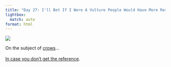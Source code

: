 ```yaml
---
title: "Day 27: I'll Bet If I Were A Vulture People Would Have More Respect For Me"
lightbox:
  match: auto
format: html
---
```


![](../images/20120516155008_dsc01633.jpg){group="all-the-pictures"}

On the subject of [crows](index.php?showimage=24)...<br><br>[In case you don't get the reference](http://c0389161.cdn.cloudfiles.rackspacecloud.com/dyn/str_strip/240592.full.gif).
